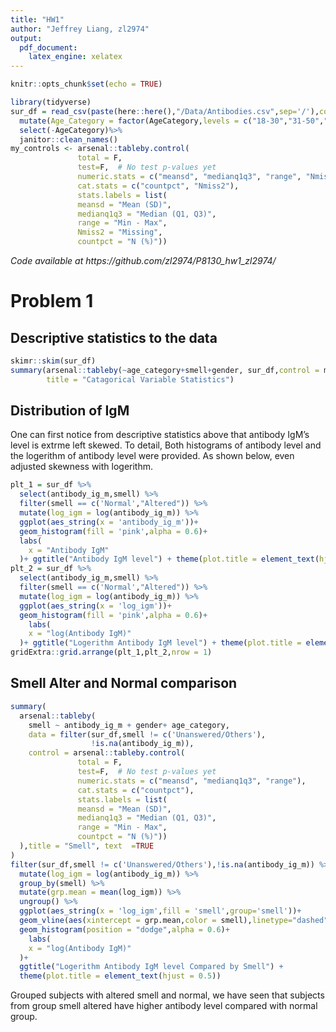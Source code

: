 ```yaml
---
title: "HW1"
author: "Jeffrey Liang, zl2974"
output: 
  pdf_document:
    latex_engine: xelatex
---
```


```r
knitr::opts_chunk$set(echo = TRUE)
```
```r
library(tidyverse)
sur_df = read_csv(paste(here::here(),"/Data/Antibodies.csv",sep='/'),col_types = "ifdff")%>%
  mutate(Age_Category = factor(AgeCategory,levels = c("18-30","31-50","51+")))%>%
  select(-AgeCategory)%>%
  janitor::clean_names()
my_controls <- arsenal::tableby.control(
               total = F,
               test=F,  # No test p-values yet
               numeric.stats = c("meansd", "medianq1q3", "range", "Nmiss2"),
               cat.stats = c("countpct", "Nmiss2"),
               stats.labels = list(
               meansd = "Mean (SD)",
               medianq1q3 = "Median (Q1, Q3)",
               range = "Min - Max",
               Nmiss2 = "Missing",
               countpct = "N (%)"))
```

*Code available at https://github.com/zl2974/P8130_hw1_zl2974/*

# Problem 1

## Descriptive statistics to the data

```r
skimr::skim(sur_df)
summary(arsenal::tableby(~age_category+smell+gender, sur_df,control = my_controls),text = TRUE,
        title = "Catagorical Variable Statistics")
```

## Distribution of IgM

One can first notice from descriptive statistics above that antibody IgM's level is extrme left skewed. To detail, Both histograms of antibody level and the logerithm of antibody level were provided. As shown below, even adjusted skewness with logerithm.

```r
plt_1 = sur_df %>% 
  select(antibody_ig_m,smell) %>% 
  filter(smell == c('Normal',"Altered")) %>% 
  mutate(log_igm = log(antibody_ig_m)) %>% 
  ggplot(aes_string(x = 'antibody_ig_m'))+
  geom_histogram(fill = 'pink',alpha = 0.6)+
  labs(
    x = "Antibody IgM"
  )+ ggtitle("Antibody IgM level") + theme(plot.title = element_text(hjust = 0.5))
plt_2 = sur_df %>% 
  select(antibody_ig_m,smell) %>% 
  filter(smell == c('Normal',"Altered")) %>% 
  mutate(log_igm = log(antibody_ig_m)) %>% 
  ggplot(aes_string(x = 'log_igm'))+
  geom_histogram(fill = 'pink',alpha = 0.6)+
    labs(
    x = "log(Antibody IgM)"
  )+ ggtitle("Logerithm Antibody IgM level") + theme(plot.title = element_text(hjust = 0.5))
gridExtra::grid.arrange(plt_1,plt_2,nrow = 1) 
```

## Smell Alter and Normal comparison

```r
summary(
  arsenal::tableby(
    smell ~ antibody_ig_m + gender+ age_category,
    data = filter(sur_df,smell != c('Unanswered/Others'),
                  !is.na(antibody_ig_m)),
    control = arsenal::tableby.control(
               total = F,
               test=F,  # No test p-values yet
               numeric.stats = c("meansd", "medianq1q3", "range"),
               cat.stats = c("countpct"),
               stats.labels = list(
               meansd = "Mean (SD)",
               medianq1q3 = "Median (Q1, Q3)",
               range = "Min - Max",
               countpct = "N (%)"))
  ),title = "Smell", text  =TRUE
)
filter(sur_df,smell != c('Unanswered/Others'),!is.na(antibody_ig_m)) %>% 
  mutate(log_igm = log(antibody_ig_m)) %>% 
  group_by(smell) %>% 
  mutate(grp.mean = mean(log_igm)) %>% 
  ungroup() %>% 
  ggplot(aes_string(x = 'log_igm',fill = 'smell',group='smell'))+
  geom_vline(aes(xintercept = grp.mean,color = smell),linetype="dashed")+
  geom_histogram(position = "dodge",alpha = 0.6)+
    labs(
    x = "log(Antibody IgM)"
  )+ 
  ggtitle("Logerithm Antibody IgM level Compared by Smell") + 
  theme(plot.title = element_text(hjust = 0.5))
```

Grouped subjects with altered smell and normal, we have seen that subjects from group smell altered have higher antibody level compared with normal group.


